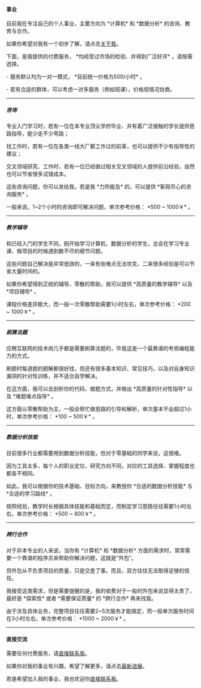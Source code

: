 ==== 事业 ====

目前我在专注自己的个人事业，主要方向为 *计算机* 和 *数据分析* 的咨询、教育与合作。

如果你希望对我有一个初步了解，请点击[[关于我]]。

下面，是我提供的付费服务， *均经受过市场的检验、并得到广泛好评* ，请按需选择。

- 服务默认均为一对一模式， *目前统一价格为500/小时* 。

- 若有合适的群体，可以考虑一对多服务（例如班课），价格视情况协商。

----

===== 咨询 =====

专业入门学习时，若有一位在本专业顶尖学府毕业、并有着广泛接触的学长提供思路指导，能少走不少弯路；

找工作时，若有一位在各类一线大厂都工作过的前辈，也可以提供不少有指导性的建议；

交叉领域研究、工作时，若有一位已经做过相关交叉领域的人提供前沿经验，自然也可以节省很多试错成本。

这些咨询问题，你可以发给我，若是我 *力所能及* 的，可以提供 *客观尽心的咨询服务* 。

一般来说，1~2个小时的咨询即可解决问题，单次参考价格： *500 ~ 1000￥* 。

----

===== 教学辅导 =====

和已经入门的学生不同，刚开始学习计算机、数据分析的学生，总会在学习专业课、做项目的时候遇到数不尽的细节问题。

这些问题自己解决是非常低效的，一来有些难点无法攻克，二来很多经验是可以节省大量时间的。

如果你希望得到正统的辅导、零散的帮助，我可以提供 *高质量的教学辅导* 以及 *项目辅导* 。

课程价格差异极大，而一般一次零散帮助需要1小时左右，单次参考价格： *200 ~ 1000￥* 。

----

===== 刷算法题 =====

应聘互联网的技术岗几乎都是需要刷算法题的，毕竟这是一个最靠谱的考核编程能力的方式。

刷题时每道题的题解都很好找，但还有很多基本知识、常见技巧，以及对自身知识漏洞的针对性训练，并不适合自学解决。

在这方面，我可以去剖析你的代码、做题方式，并做出 *高质量的针对性指导* 以及 *难题难点指导*  。

这方面以零散帮助为主，一般会帮忙做思路的引导和解析，单次基本不会超过1小时，单次参考价格： *100 ~ 500￥* 。

----

===== 数据分析技能 =====

目前很多行业都需要用到数据分析技能，但对于零基础的同学来说，这很难。

因为工具太多，每个人的职业定位、研究方向不同，对应的工具选择、掌握程度也都各不相同。

如此，我可以根据你的技术基础、目标方向，来教授你 *合适的数据分析技能* 与 *合适的学习路线* 。

按照经验，教学时长根据具体技能和基础而定，而制定学习思路往往需要1小时左右，单次参考价格： *500 ~ 800￥* 。

----

===== 跨行合作 =====

对于非本专业的人来说，当你有 *计算机* 和 *数据分析* 方面的需求时，常常需要一个靠谱的程序员来帮助你解决问题，这就是“外包”。

但外包从不负责项目的质量，只是交差了事。而且，双方往往无法取得足够的信任。

我接受这类需求，但是需要提醒的是，我的收费对于一般的外包来说显得太贵了，最好是 *探索性* 或者 *需要保证质量* 的 *跨行合作* 再来找我。

由于涉及具体业务，完整项目往往需要2~5次服务才能搞定，而一般单次服务时间在3小时左右，单次参考价格： *1000 ~ 2000￥* 。

----

==== 直接交流 ====

需要任何付费服务，请[[关于我|直接联系我]]。

如果你对我的事业有兴趣，希望了解更多，请点击[[最新进展]]。

若是希望加入我的事业，我也欢迎你[[关于我|直接联系我]]。

